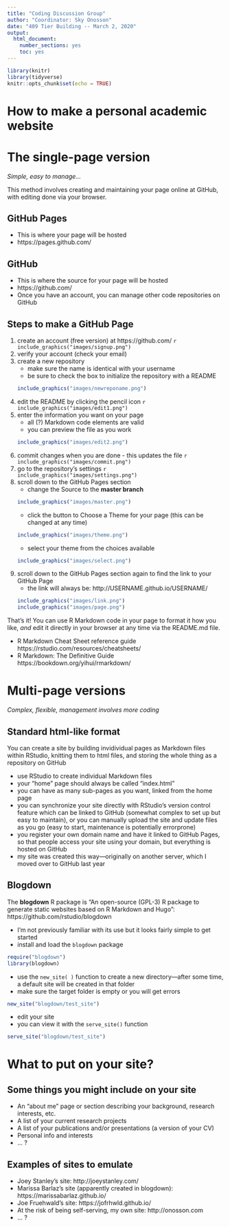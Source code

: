 ```yaml
---
title: "Coding Discussion Group"
author: "Coordinator: Sky Onosson"
date: "409 Tier Building -- March 2, 2020"
output: 
  html_document: 
    number_sections: yes
    toc: yes
---
```


```r
library(knitr)
library(tidyverse)
knitr::opts_chunk$set(echo = TRUE)
```

# How to make a personal academic website{-}

# The single-page version

*Simple, easy to manage...*

This method involves creating and maintaining your page online at GitHub, with editing done via your browser.

## GitHub Pages

* This is where your page will be hosted
* https://pages.github.com/

## GitHub

* This is where the source for your page will be hosted
* https://github.com/
* Once you have an account, you can manage other code repositories on GitHub

## Steps to make a GitHub Page

1. create an account (free version) at https://github.com/
    ```r
    include_graphics("images/signup.png")
    ```
1. verify your account (check your email)
1. create a new repository 
    * make sure the name is identical with your username
    * be sure to check the box to initialize the repository with a README
    ```r
    include_graphics("images/newreponame.png")
    ```
1. edit the README by clicking the pencil icon
    ```r
    include_graphics("images/edit1.png")
    ```
1. enter the information you want on your page
    * all (?) Markdown code elements are valid
    * you can preview the file as you work
    ```r
    include_graphics("images/edit2.png")
    ```
1. commit changes when you are done - this updates the file
    ```r
    include_graphics("images/commit.png")
    ```
1. go to the repository's settings
    ```r
    include_graphics("images/settings.png")
    ```
1. scroll down to the GitHub Pages section
    * change the Source to the **master branch**
    ```r
    include_graphics("images/master.png")
    ```
    * click the button to Choose a Theme for your page (this can be changed at any time)
    ```r
    include_graphics("images/theme.png")
    ```
    * select your theme from the choices available
    ```r
    include_graphics("images/select.png")
    ```
1. scroll down to the GitHub Pages section again to find the link to your GitHub Page
    * the link will always be: http://USERNAME.github.io/USERNAME/
    ```r
    include_graphics("images/link.png")
    include_graphics("images/page.png")
    ```

That's it! You can use R Markdown code in your page to format it how you like, *and* edit it directly in your browser at any time via the README.md file.

* R Markdown Cheat Sheet reference guide https://rstudio.com/resources/cheatsheets/
* R Markdown: The Definitive Guide https://bookdown.org/yihui/rmarkdown/

# Multi-page versions

*Complex, flexible, management involves more coding* 

## Standard html-like format

You can create a site by building invidividual pages as Markdown files within RStudio, knitting them to html files, and storing the whole thing as a repository on GitHub

* use RStudio to create individual Markdown files
* your "home" page should always be called "index.html"
* you can have as many sub-pages as you want, linked from the home page
* you can synchronize your site directly with RStudio's version control feature which can be linked to GitHub (somewhat complex to set up but easy to maintain), or you can manually upload the site and update files as you go (easy to start, maintenance is potentially errorprone)
* you register your own domain name and have it linked to GitHub Pages, so that people access your site using your domain, but everything is hosted on GitHub
* my site was created this way---originally on another server, which I moved over to GitHub last year

## Blogdown

The **blogdown** R package is "An open-source (GPL-3) R package to generate static websites based on R Markdown and Hugo": https://github.com/rstudio/blogdown

* I'm not previously familiar with its use but it looks fairly simple to get started
* install and load the `blogdown` package

```r
require("blogdown")
library(blogdown)
```

* use the `new_site( )` function to create a new directory---after some time, a default site will be created in that folder
* make sure the target folder is empty or you will get errors

```r
new_site("blogdown/test_site")
```

* edit your site
* you can view it with the `serve_site()` function

```r
serve_site("blogdown/test_site")
```

# What to put on your site?

## Some things you might include on your site

* An "about me" page or section describing your background, research interests, etc.
* A list of your current research projects
* A list of your publications and/or presentations (a version of your CV)
* Personal info and interests
* ... ?

## Examples of sites to emulate

* Joey Stanley's site: http://joeystanley.com/
* Marissa Barlaz's site (apparently created in blogdown): https://marissabarlaz.github.io/ 
* Joe Fruehwald's site: https://jofrhwld.github.io/
* At the risk of being self-serving, my own site: http://onosson.com
* ... ?